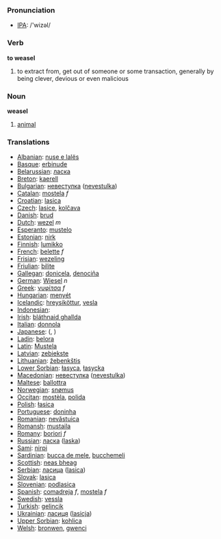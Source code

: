 === Pronunciation ===
*[[w:IPA|IPA]]: /'wizəl/

=== Verb ===

'''to weasel'''

# to extract from, get out of someone or some transaction, generally by being clever, devious or even malicious

=== Noun ===

'''weasel'''

# [[animal]]

=== Translations ===

*[[Albanian]]: [[nuse e lalës]]
*[[Basque]]: [[erbinude]]
*[[Belarussian]]: [[ласка]]
*[[Breton]]: [[kaerell]]
*[[Bulgarian]]: [[невестулка]] ([[nevestulka]])
*[[Catalan]]: [[mostela]] ''f''
*[[Croatian]]: [[lasica]]
*[[Czech]]: [[lasice]], [[kolčava]]
*[[Danish]]: [[brud]]
*[[Dutch]]: [[wezel]] ''m''
*[[Esperanto]]: [[mustelo]]
*[[Estonian]]: [[nirk]]
*[[Finnish]]: [[lumikko]]
*[[French]]: [[belette]] ''f''
*[[Frisian]]: [[wezeling]]
*[[Friulian]]: [[bilite]]
*[[Gallegan]]: [[donicela]], [[denociña]]
*[[German]]: [[Wiesel]] ''n''
*[[Greek]]: [[νυφίτσα]] ''f''
*[[Hungarian]]: [[menyét]]
*[[Icelandic]]: [[hreysiköttur]], [[vesla]]
*[[Indonesian]]: [[]]
*[[Irish]]: [[bláthnaid ghallda]]
*[[Italian]]: [[donnola]] '' ''
*[[Japanese]]: [[]] ([[]], )
*[[Ladin]]: [[belora]]
*[[Latin]]: [[Mustela]] '' ''
*[[Latvian]]: [[zebiekste]]
*[[Lithuanian]]: [[žebenkštis]]
*[[Lower Sorbian]]: [[łasyca]], [[łasycka]]
*[[Macedonian]]: [[невестулка]] ([[nevestulka]])
*[[Maltese]]: [[ballottra]]
*[[Norwegian]]: [[snømus]]
*[[Occitan]]: [[mostèla]], [[polida]]
*[[Polish]]: [[łasica]] '' ''
*[[Portuguese]]: [[doninha]]
*[[Romanian]]: [[nevăstuica]]
*[[Romansh]]: [[mustaila]]
*[[Romany]]: [[boriori]] ''f''
*[[Russian]]: [[ласка]] ([[laska]]) '' ''
*[[Sami]]: [[nirpi]]
*[[Sardinian]]: [[bucca de mele]], [[bucchemeli]]
*[[Scottish]]: [[neas bheag]]
*[[Serbian]]: [[ласица]] ([[lasica]])
*[[Slovak]]: [[lasica]]
*[[Slovenian]]: [[podlasica]]
*[[Spanish]]: [[comadreja]] ''f'', [[mostela]] ''f''
*[[Swedish]]: [[vessla]]
*[[Turkish]]: [[gelincik]]
*[[Ukrainian]]: [[ласиця]] ([[lasicja]])
*[[Upper Sorbian]]: [[kohlica]]
*[[Welsh]]: [[bronwen]], [[gwenci]]